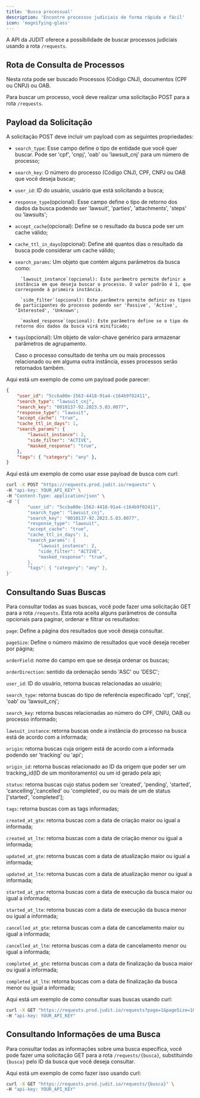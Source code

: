 ```yaml
---
title: 'Busca processual'
description: 'Encontre processos judiciais de forma rápida e fácil'
icon: 'magnifying-glass'
---
```


A API da JUDIT oferece a possibilidade de buscar processos judiciais usando a rota `/requests`.

## Rota de Consulta de Processos

Nesta rota pode ser buscado Processos (Código CNJ), documentos (CPF ou CNPJ) ou OAB.

Para buscar um processo, você deve realizar uma solicitação POST para a rota `/requests`.

## Payload da Solicitação

A solicitação POST deve incluir um payload com as seguintes propriedades:

- `search_type`: Esse campo define o tipo de entidade que você quer buscar. Pode ser 'cpf', 'cnpj', 'oab' ou 'lawsuit_cnj' para um número de processo;

- `search_key`: O número do processo (Código CNJ), CPF, CNPJ ou OAB que você deseja buscar;

- `user_id`: ID do usuário, usuário que está solicitando a busca;

- `response_type`(opcional): Esse campo define o tipo de retorno dos dados da busca podendo ser 'lawsuit', 'parties', 'attachments', 'steps' ou 'lawsuits';

- `accept_cache`(opcional): Define se o resultado da busca pode ser um cache válido;

- `cache_ttl_in_days`(opcional): Define até quantos dias o resultado da busca pode considerar um cache válido;

- `search_params`: Um objeto que contém alguns parâmetros da busca como:

        `lawsuit_instance`(opcional): Este parâmetro permite definir a instância em que deseja buscar o processo. O valor padrão é 1, que corresponde à primeira instância.

        `side_filter`(opcional): Este parâmetro permite definir os tipos de participantes do processo podendo ser 'Passive', 'Active', 'Interested', 'Unknown';

        `masked_response`(opcional): Este parâmetro define se o tipo de retorno dos dados da busca virá minificado;

- `tags`(opcional): Um objeto de valor-chave genérico para armazenar parâmetros de agrupamento.

  Caso o processo consultado de tenha um ou mais processos relacionado ou em alguma outra instância, esses processos serão retornados também.

Aqui está um exemplo de como um payload pode parecer:

```json
{
	"user_id": "5ccba00e-1563-4418-91a4-c164b9f02411",
    "search_type": "lawsuit_cnj",
    "search_key": "0010137-92.2023.5.03.0077",
    "response_type": "lawsuit",
    "accept_cache": "true",
    "cache_ttl_in_days": 1,
    "search_params": {
        "lawsuit_instance": 2,
        "side_filter": "ACTIVE",
        "masked_response": "true",
    },
    "tags": { "category": "any" },
}
```

Aqui está um exemplo de como usar esse payload de busca com curl:

```bash
curl -X POST "https://requests.prod.judit.io/requests" \
-H "api-key: YOUR_API_KEY" \
-H "Content-Type: application/json" \
-d '{
    	"user_id": "5ccba00e-1563-4418-91a4-c164b9f02411",
        "search_type": "lawsuit_cnj",
        "search_key": "0010137-92.2023.5.03.0077",
        "response_type": "lawsuit",
        "accept_cache": "true",
        "cache_ttl_in_days": 1,
        "search_params": {
            "lawsuit_instance": 2,
            "side_filter": "ACTIVE",
            "masked_response": "true",
        },
        "tags": { "category": "any" },
}'
```
## Consultando Suas Buscas

Para consultar todas as suas buscas, você pode fazer uma solicitação GET para a rota `/requests`. Esta rota aceita alguns parâmetros de consulta opcionais para paginar, ordenar e filtrar os resultados:

`page`: Define a página dos resultados que você deseja consultar.

`pageSize`: Define o número máximo de resultados que você deseja receber por página;

`orderField`: nome do campo em que se deseja ordenar os buscas;

`orderDirection`: sentido da ordenação sendo 'ASC' ou 'DESC';

`user_id`: ID do usuário, retorna buscas relacionadas ao usuário;

`search_type`: retorna buscas do tipo de referência especificado 'cpf', 'cnpj', 'oab' ou 'lawsuit_cnj';

`search_key`: retorna buscas relacionadas ao número do CPF, CNPJ, OAB ou processo informado;

`lawsuit_instance`: retorna buscas onde a instância do processo na busca está de acordo com a informada;

`origin`: retorna buscas cuja origem está de acordo com a informada podendo ser 'tracking' ou 'api';

`origin_id`: retorna buscas relacionado ao ID da origem que poder ser um tracking_id(ID de um monitoramento) ou um id gerado pela api;

`status`: retorna buscas cujo status podem ser 'created', 'pending', 'started', 'cancelling','cancelled' ou 'completed', ou  ou mais de um de status ['started', 'completed'];

`tags`: retorna buscas com as tags informadas;

`created_at_gte`: retorna buscas com a data de criação maior ou igual a informada;

`created_at_lte`: retorna buscas com a data de criação menor ou igual a informada;

`updated_at_gte`: retorna buscas com a data de atualização maior ou igual a informada;

`updated_at_lte`: retorna buscas com a data de atualização menor ou igual a informada;

`started_at_gte`: retorna buscas com a data de execução da busca maior ou igual a informada;

`started_at_lte`: retorna buscas com a data de execução da busca menor ou igual a informada;

`cancelled_at_gte`: retorna buscas com a data de cancelamento maior ou igual a informada;

`cancelled_at_lte`: retorna buscas com a data de cancelamento menor ou igual a informada;

`completed_at_gte`: retorna buscas com a data de finalização da busca maior ou igual a informada;

`completed_at_lte`: retorna buscas com a data de finalização da busca menor ou igual a informada;

Aqui está um exemplo de como consultar suas buscas usando curl:

```bash
curl -X GET "https://requests.prod.judit.io/requests?page=1&pageSize=10" \
-H "api-key: YOUR_API_KEY"
```

## Consultando Informações de uma Busca

Para consultar todas as informações sobre uma busca específica, você pode fazer uma solicitação GET para a rota `/requests/{busca}`, substituindo `{busca}` pelo ID da busca que você deseja consultar.

Aqui está um exemplo de como fazer isso usando curl:

```bash
curl -X GET "https://requests.prod.judit.io/requests/{busca}" \
-H "api-key: YOUR_API_KEY"
```